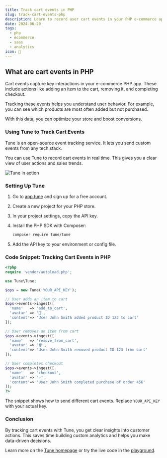 ```yaml
---
title: Track cart events in PHP
slug: track-cart-events-php
description: Learn to record user cart events in your PHP e-commerce app using Tune for better sales insights and customer experience.
date: 2024-06-20
tags:
  - php
  - ecommerce
  - saas
  - analytics
icon: 🛒
---
```


## What are cart events in PHP

Cart events capture key interactions in your e-commerce PHP app. These include actions like adding an item to the cart, removing it, and completing checkout.

Tracking these events helps you understand user behavior. For example, you can see which products are most often added but not purchased.

With this data, you can optimize your store and boost conversions.

### Using Tune to Track Cart Events

Tune is an open-source event tracking service. It lets you send custom events from any tech stack.

You can use Tune to record cart events in real time. This gives you a clear view of user actions and sales trends.

![Tune in action](https://tune/images/misc/ops-usage.jpg)

### Setting Up Tune

1. Go to [app.tune](https://app.tune) and sign up for a free account.
2. Create a new project for your PHP store.
3. In your project settings, copy the API key.
4. Install the PHP SDK with Composer:

   ```bash
   composer require tune/tune
   ```

5. Add the API key to your environment or config file.

### Code Snippet: Tracking Cart Events in PHP

```php
<?php
require 'vendor/autoload.php';

use Tune\Tune;

$ops = new Tune('YOUR_API_KEY');

// User adds an item to cart
$ops->events->ingest([
  'name'   => 'add_to_cart',
  'avatar' => '🛒',
  'content'=> 'User John Smith added product ID 123 to cart'
]);

// User removes an item from cart
$ops->events->ingest([
  'name'   => 'remove_from_cart',
  'avatar' => '🗑️',
  'content'=> 'User John Smith removed product ID 123 from cart'
]);

// User completes checkout
$ops->events->ingest([
  'name'   => 'checkout',
  'avatar' => '✅',
  'content'=> 'User John Smith completed purchase of order 456'
]);
?>
```

The snippet shows how to send different cart events. Replace `YOUR_API_KEY` with your actual key.

### Conclusion

By tracking cart events with Tune, you get clear insights into customer actions. This saves time building custom analytics and helps you make data-driven decisions.

Learn more on the [Tune homepage](https://tune) or try the live code in the [playground](https://tune/playground).